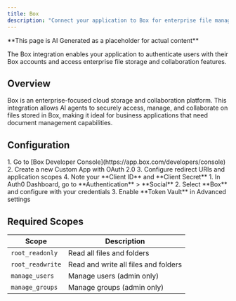 ```yaml
---
title: Box
description: "Connect your application to Box for enterprise file management and collaboration."
---
```


<Warning>
**This page is AI Generated as a placeholder for actual content** 
</Warning>

The Box integration enables your application to authenticate users with their Box accounts and access enterprise file storage and collaboration features.

## Overview

Box is an enterprise-focused cloud storage and collaboration platform. This integration allows AI agents to securely access, manage, and collaborate on files stored in Box, making it ideal for business applications that need document management capabilities.

## Configuration

<Steps>
  <Step title="Create Box App">
    1. Go to [Box Developer Console](https://app.box.com/developers/console)
    2. Create a new Custom App with OAuth 2.0
    3. Configure redirect URIs and application scopes
    4. Note your **Client ID** and **Client Secret**
  </Step>
  <Step title="Set up Auth0 Integration">
    1. In Auth0 Dashboard, go to **Authentication** > **Social**
    2. Select **Box** and configure with your credentials
    3. Enable **Token Vault** in Advanced settings
  </Step>
</Steps>

## Required Scopes

| Scope | Description |
|-------|-------------|
| `root_readonly` | Read all files and folders |
| `root_readwrite` | Read and write all files and folders |
| `manage_users` | Manage users (admin only) |
| `manage_groups` | Manage groups (admin only) |
